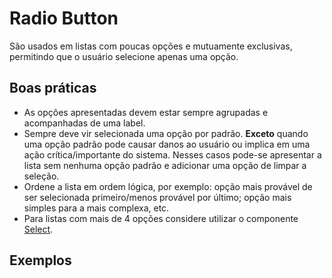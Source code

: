 
# Radio Button

São usados em listas com poucas opções e mutuamente exclusivas, permitindo que o usuário selecione apenas uma opção.

## Boas práticas

- As opções apresentadas devem estar sempre agrupadas e acompanhadas de uma label.
- Sempre deve vir selecionada uma opção por padrão. **Exceto** quando uma opção padrão pode causar danos ao usuário ou implica em uma ação crítica/importante do sistema. Nesses casos pode-se apresentar a lista sem nenhuma opção padrão e adicionar uma opção de limpar a seleção.
- Ordene a lista em ordem lógica, por exemplo: opção mais provável de ser selecionada primeiro/menos provável por último; opção mais simples para a mais complexa, etc.
- Para listas com mais de 4 opções considere utilizar o componente [Select](/components/select).

## Exemplos

<Demo src='pages/components/radio-button/RadioExample' />
